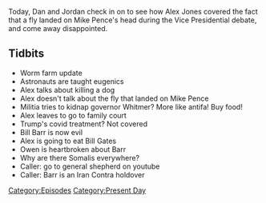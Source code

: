 {{Episode
    | title           = October 9, 2020
    | caption         = [https://knowledgefight.libsyn.com/490-october-9-2020 Listen to this episode on Libsyn]
    | episodeNumber   = 490
    | length          = 00:41:51
    | airDate         = October 12, 2020
    | coverageDate    = October 9, 2020
    | episodeType     = [[:Category:Present Day|Present Day]]
    | appearance      = [[Gretchen Whitmer]], [[Bill Barr]], [[Bill Gates]]
    | previousEpisode = [[489: October 2-4, 2020]]
    | nextEpisode     = [[491: October 12, 2020]]
}}

{{Stub}}

Today, Dan and Jordan check in on to see how Alex Jones covered the fact that a fly landed on Mike Pence's head during the Vice Presidential debate, and come away disappointed.

==Tidbits==

*Worm farm update
*Astronauts are taught eugenics
*Alex talks about killing a dog
*Alex doesn't talk about the fly that landed on Mike Pence
*Militia tries to kidnap governor Whitmer? More like antifa! Buy food!
*Alex leaves to go to family court
*Trump's covid treatment? Not covered
*Bill Barr is now evil
*Alex is going to eat Bill Gates
*Owen is heartbroken about Barr
*Why are there Somalis everywhere?
*Caller: go to general shepherd on youtube
*Caller: Barr is an Iran Contra holdover

[[Category:Episodes]]
[[Category:Present Day]]